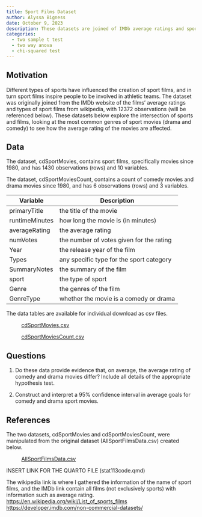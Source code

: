 ```yaml
---
title: Sport Films Dataset
author: Alyssa Bigness
date: October 9, 2023
description: These datasets are joined of IMDb average ratings and sport films from wikipedia. 
categories:
  - two sample t test
  - two way anova
  - chi-squared test
---
```


## Motivation

Different types of sports have influenced the creation of sport films, and in turn sport films inspire people to be involved in athletic teams. The dataset was originally joined from the IMDb website of the films' average ratings and types of sport films from wikipedia, with 12372 observations (will be referenced below). These datasets below explore the intersection of sports and films, looking at the most common genres of sport movies (drama and comedy) to see how the average rating of the movies are affected.

## Data

The dataset, cdSportMovies, contains sport films, specifically movies since 1980, and has 1430 observations (rows) and 10 variables.

The dataset, cdSportMoviesCount, contains a count of comedy movies and drama movies since 1980, and has 6 observations (rows) and 3 variables.

| Variable       | Description                              |
|----------------|------------------------------------------|
| primaryTitle   | the title of the movie                   |
| runtimeMinutes | how long the movie is (in minutes)       |
| averageRating  | the average rating                       |
| numVotes       | the number of votes given for the rating |
| Year           | the release year of the film             |
| Types          | any specific type for the sport category |
| SummaryNotes   | the summary of the film                  |
| sport          | the type of sport                        |
| Genre          | the genres of the film                   |
| GenreType      | whether the movie is a comedy or drama   |

The data tables are available for individual download as csv files.

:   [cdSportMovies.csv](../data/cdSportMovies.csv)

:   [cdSportMoviesCount.csv](../data/cdSportMoviesCount.csv)

## Questions

1.  Do these data provide evidence that, on average, the average rating of comedy and drama movies differ? Include all details of the appropriate hypothesis test.

2.  Construct and interpret a 95% confidence interval in average goals for comedy and drama sport movies.

## References

The two datasets, cdSportMovies and cdSportMoviesCount, were manipulated from the original dataset (AllSportFilmsData.csv) created below.

:   [AllSportFilmsData.csv](../data/AllSportFilmsData.csv)

INSERT LINK FOR THE QUARTO FILE (stat113code.qmd)


The wikipedia link is where I gathered the information of the name of sport films, and the IMDb link contain all films (not exclusively sports) with information such as average rating. <https://en.wikipedia.org/wiki/List_of_sports_films> <https://developer.imdb.com/non-commercial-datasets/>
